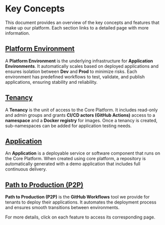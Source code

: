 # Key Concepts

This document provides an overview of the key concepts and features that make up our platform. Each section links to a detailed page with more information.

## [Platform Environment](./platform/environment/)

A **Platform Environment** is the underlying infrastructure for **Application Environments**. It automatically scales based on deployed applications and ensures isolation between **Dev** and **Prod** to minimize risks. Each environment has predefined workflows to test, validate, and publish applications, ensuring stability and reliability.

## [Tenancy](./reference/tenancy/)

A **Tenancy** is the unit of access to the Core Platform. It includes read-only and admin groups and grants **CI/CD actors (GitHub Actions)** access to a **namespace** and a **Docker registry** for images. Once a tenancy is created, sub-namespaces can be added for application testing needs.

## [Application](./application)

An **Application** is a deployable service or software component that runs on the Core Platform. When created using core platform, a repository is automatically generated with a demo application that includes full continuous delivery.

## [Path to Production (P2P)](./p2p)

**Path to Production (P2P)** is the **GitHub Workflows** tool we provide for tenants to deploy their applications. It automates the deployment process and ensures smooth transitions between environments.

For more details, click on each feature to access its corresponding page.
